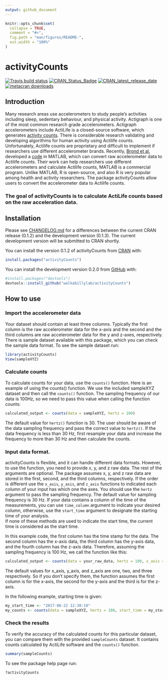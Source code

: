 ```yaml
---
output: github_document
---
```


<!-- README.md is generated from README.Rmd. Please edit that file -->

```r
knitr::opts_chunk$set(
  collapse = TRUE,
  comment = "#>",
  fig.path = "man/figures/README-",
  out.width = "100%"
)
```

# activityCounts

<!-- badges: start -->
[![Travis build status](https://travis-ci.org/walkabillylab/activityCounts.svg?branch=master)](https://travis-ci.org/walkabillylab/activityCounts)
[![CRAN_Status_Badge](https://www.r-pkg.org/badges/version/activityCounts)](https://cran.r-project.org/package=activityCounts)
[![CRAN_latest_release_date](https://www.r-pkg.org/badges/last-release/activityCounts)](https://cran.r-project.org/package=activityCounts)
[![metacran downloads](https://cranlogs.r-pkg.org/badges/activityCounts)](https://cran.r-project.org/package=activityCounts)
<!-- badges: end -->

## Introduction
Many research areas use accelerometers to study people's activities including sleep, sedentary behaviour, and physical activity. Actigraph is one of the most common research grade accelerometers. Actigraph accelerometers include ActiLife is a closed-source software, which generates [activity counts](https://s3.amazonaws.com/actigraphcorp.com/wp-content/uploads/2017/11/26205758/ActiGraph-White-Paper_What-is-a-Count_.pdf). There is considerable research validating and developing algorithms for human activity using Actilife counts. Unfortunately, Actilife counts are proprietary and difficult to implement if researchers use different accelerometer brands. Recently, [Brond et al.](https://www.ncbi.nlm.nih.gov/pubmed/28604558) developed a [code](https://github.com/jbrond/ActigraphCounts) in MATLAB, which can convert raw accelerometer data to Actilife counts. Their work can help researchers use different accelerometers and calculate Actilife counts, MATLAB is a commercial program. Unlike MATLAB, R is open-source, and also R is very popular among health and activity researchers. The package activityCounts allow users to convert the accelerometer data to Actilife counts.


### The goal of activityCounts is to calculate ActiLife counts based on the raw acceleration data.

## Installation

Please see [CHANGELOG.md](https://github.com/walkabillylab/activityCounts/blob/master/CHANGELOG.md) for a differences between the current CRAN release (0.1.2) and the development version (0.1.3). The current development version will be submitted to CRAN shortly. 

You can install the version 0.1.2 of activityCounts from [CRAN](https://CRAN.R-project.org) with:

```r
install.packages("activityCounts")
```


You can install the development version 0.2.0 from [GitHub](https://github.com/walkabillylab/activityCounts) with:
```r
#install.packages("devtools")
devtools::install_github("walkabillylab/activityCounts")
```


## How to use

### Import the accelerometer data 
Your dataset should contain at least three columns. Typically the first column is the raw accelerometer data for the x-axis and the second and the third columns are raw accelerometer data for the y and z-axes, respectively. There is sample dataset available with this package, which you can check the sample data format. To see the sample dataset run:


```r
library(activityCounts)
View(sampleXYZ)
```

### Calculate counts
To calculate counts for your data, use the `counts()` function. Here is an example of using the counts() function. We use the included sampleXYZ dataset and then call the `counts()` function. The sampling frequency of our data is 100Hz, so we need to pass this value when calling the function counts:

```r
calculated_output <- counts(data = sampleXYZ, hertz = 100)
```
The default value for `hertz()` function is 30. The user should be aware of the data sampling frequency and pass the correct value to `hertz()`. If the data frequency is less than 30 Hz, first resample your data and increase the frequency to more than 30 Hz and then calculate the counts.

### Input data format.
activityCounts is flexible, and it can handle different data formats. However, to use the function, you need to provide x, y, and z raw data. The rest of the arguments are optional. The package assumes x, y, and z raw data are stored in the first, second, and the third columns, respectively. If the order is different use the `x_axis`, `y_axis`, and `z_axis` functions to indicated each column of your input has which one the axes. You should use the `hertz` argument to pass the sampling frequency. The default value for sampling frequency is 30 Hz. If your data contains a column of the time of the measurements, you can use `time_column` argument to indicate your desired column, otherwise, use the `start_time` argument to designate the starting time of your analysis.<br> If none of these methods are used to indicate the start time, the current time is considered as the start time.

In this example code, the first column has the time stamp for the data. The second column has the x-axis data, the third column has the y-axis data, and the fourth column has the z-axis data. Therefore, assuming the sampling frequency is 100 Hz, we call the function like this:

```r
calculated_output <- counts(data = your_raw_data, hertz = 100, x_axis = 2, y_axis = 3, z_axis = 4)
```
The default values for x_axis, y_axis, and z_axis are one, two, and three respectively. So if you don't specify them, the function assumes the first column is for the x-axis, the second for the y-axis and the third is for the z-axis.

In the following example, starting time is given:
```r
my_start_time <- "2017-08-22 12:30:10"
my_counts <- counts(data = sampleXYZ, hertz = 100, start_time = my_start_time)
```

### Check the results
To verify the accuracy of the calculated counts for this particular dataset, you can compare them with the provided `sampleCounts` dataset. It contains counts calculated by ActiLife software and the `counts()` function.

```r
summary(sampleCounts)
```


To see the package help page run:
```r
?activityCounts
```




